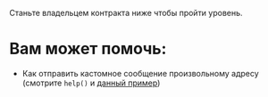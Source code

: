 Станьте владельцем контракта ниже чтобы пройти уровень.

# Вам может помочь:

- Как отправить кастомное сообщение произвольному адресу (смотрите `help()` и [данный пример](https://docs.ton.org/develop/dapps/ton-connect/message-builders#jetton-transfer))
